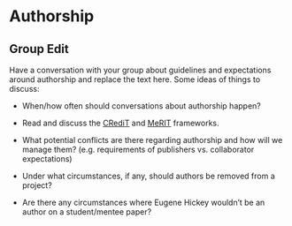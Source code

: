 # Authorship

::: callout-important
## Group Edit

Have a conversation with your group about guidelines and expectations around authorship and replace the text here.
Some ideas of things to discuss:

-   When/how often should conversations about authorship happen?

-   Read and discuss the [CRediT](https://doi.org/10.1002/leap.1210) and [MeRIT](https://doi.org/10.1038/s41467-023-37039-1) frameworks.

-   What potential conflicts are there regarding authorship and how will we manage them?
    (e.g. requirements of publishers vs. collaborator expectations)

-   Under what circumstances, if any, should authors be removed from a project?

-   Are there any circumstances where Eugene Hickey wouldn't be an author on a student/mentee paper?
:::
